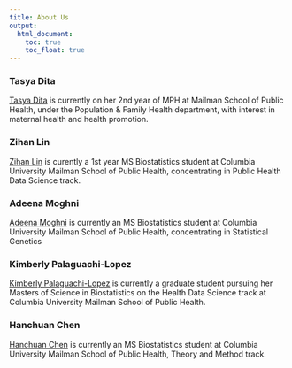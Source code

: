 ```yaml
---
title: About Us
output: 
  html_document:
    toc: true
    toc_float: true
---
```


### Tasya Dita 
[Tasya Dita](https://tpd2121.github.io/tpd2121_hw4.github.io/) is currently on her 2nd year of MPH at Mailman School of Public Health, under the Population & Family Health department, with interest in maternal health and health promotion. 

### Zihan Lin 

[Zihan Lin](https://zzihanlin.github.io/) is curently a 1st year MS Biostatistics student at Columbia University Mailman School of Public Health, concentrating in Public Health Data Science track.


### Adeena Moghni 

[Adeena Moghni](https://adeenamoghni.github.io/) is currently an MS Biostatistics student at Columbia University Mailman School of Public Health, concentrating in Statistical Genetics

### Kimberly Palaguachi-Lopez 

[Kimberly Palaguachi-Lopez](https://klopez67.github.io/about.html) is currently a graduate student pursuing her Masters of Science in Biostatistics on the Health Data Science track at Columbia University Mailman School of Public Health.



### Hanchuan Chen

[Hanchuan Chen](https://documentdog.github.io/) is currently an MS Biostatistics student at Columbia University Mailman School of Public Health, Theory and Method track.





